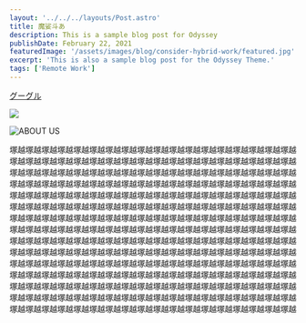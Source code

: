 ```yaml
---
layout: '../../../layouts/Post.astro'
title: 魔娑斗あ
description: This is a sample blog post for Odyssey
publishDate: February 22, 2021
featuredImage: '/assets/images/blog/consider-hybrid-work/featured.jpg'
excerpt: 'This is also a sample blog post for the Odyssey Theme.'
tags: ['Remote Work']
---
```


[グーグル](https://www.google.com/?hl=ja)

<img src="画像のURL" width="幅のピクセル数" height="高さのピクセル数">

![ABOUT US](https://user-images.githubusercontent.com/124674475/236790528-d5ccfb4d-f98a-47de-b2a2-764434be172c.png)


塚越塚越塚越塚越塚越塚越塚越塚越塚越塚越塚越塚越塚越塚越塚越塚越塚越塚越塚越塚越塚越塚越塚越塚越塚越塚越塚越塚越塚越塚越塚越塚越塚越塚越塚越塚越塚越塚越塚越塚越塚越塚越塚越塚越塚越塚越塚越塚越塚越塚越塚越塚越塚越塚越塚越塚越塚越塚越塚越塚越塚越塚越塚越塚越塚越塚越塚越塚越塚越塚越塚越塚越塚越塚越塚越塚越塚越塚越塚越塚越塚越塚越塚越塚越塚越塚越塚越塚越塚越塚越塚越塚越塚越塚越塚越塚越塚越塚越塚越塚越塚越塚越塚越塚越塚越塚越塚越塚越塚越塚越塚越塚越塚越塚越塚越塚越塚越塚越塚越塚越塚越塚越塚越塚越塚越塚越塚越塚越塚越塚越塚越塚越塚越塚越塚越塚越塚越塚越塚越塚越塚越塚越塚越塚越塚越塚越塚越塚越塚越塚越塚越塚越塚越塚越塚越塚越塚越塚越塚越塚越塚越塚越塚越塚越塚越塚越塚越塚越塚越塚越塚越塚越塚越塚越塚越塚越塚越塚越塚越塚越塚越塚越塚越塚越塚越塚越塚越塚越塚越塚越塚越塚越塚越塚越塚越塚越塚越塚越塚越塚越塚越塚越塚越塚越塚越塚越塚越塚越塚越塚越塚越塚越塚越塚越塚越塚越塚越塚越塚越塚越塚越塚越塚越塚越塚越塚越塚越塚越塚越塚越塚越塚越塚越塚越塚越塚越塚越塚越塚越塚越塚越塚越塚越塚越塚越塚越塚越塚越塚越塚越塚越塚越塚越塚越塚越塚越塚越塚越塚越塚越塚越塚越塚越塚越塚越塚越塚越塚越塚越塚越
